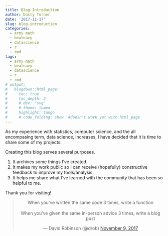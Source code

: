 ```yaml
---
title: Blog Introduction
author: Dusty Turner
date: '2017-11-17'
slug: blog-introduction
categories:
  - army math
  - beatnavy
  - datascience
  - r
  - rmd
tags:
  - army math
  - beatnavy
  - datascience
  - r
  - rmd
# output: 
#   blogdown::html_page:
#     toc: true
#     toc_depth: 2
#     # dev: "svg"
#     # theme: lumen
#     highlight: tango
#     # code_folding: show  #doesn't work yet with html_page
---
```


As my experience with statistics, computer science, and the all encompasing term, data science, increases, I have decided that it is time to share some of my projects.  

Creating this blog serves several purposes. 

1.  It archives some things I've created.
2.  It makes my work public so I can receive (hopefully) constructive feedback to improve my tools/analysis.  
3.  It helps me share what I've learned with the community that has been so helpful to me.  

Thank you for visiting!

<center>
<blockquote class="twitter-tweet" data-lang="en"><p lang="en" dir="ltr">When you’ve written the same code 3 times, write a function<br><br>When you’ve given the same in-person advice 3 times, write a blog post</p>&mdash; David Robinson (@drob) <a href="https://twitter.com/drob/status/928447584712253440?ref_src=twsrc%5Etfw">November 9, 2017</a></blockquote>
<script async src="https://platform.twitter.com/widgets.js" charset="utf-8"></script>
</center>